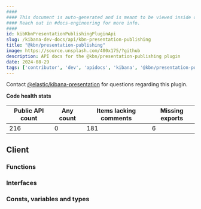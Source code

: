 ```yaml
---
####
#### This document is auto-generated and is meant to be viewed inside our experimental, new docs system.
#### Reach out in #docs-engineering for more info.
####
id: kibKbnPresentationPublishingPluginApi
slug: /kibana-dev-docs/api/kbn-presentation-publishing
title: "@kbn/presentation-publishing"
image: https://source.unsplash.com/400x175/?github
description: API docs for the @kbn/presentation-publishing plugin
date: 2024-08-29
tags: ['contributor', 'dev', 'apidocs', 'kibana', '@kbn/presentation-publishing']
---
```




Contact [@elastic/kibana-presentation](https://github.com/orgs/elastic/teams/kibana-presentation) for questions regarding this plugin.

**Code health stats**

| Public API count  | Any count | Items lacking comments | Missing exports |
|-------------------|-----------|------------------------|-----------------|
| 216 | 0 | 181 | 6 |

## Client

### Functions
<DocDefinitionList data={kbnPresentationPublishingObj.client.functions}/>

### Interfaces
<DocDefinitionList data={kbnPresentationPublishingObj.client.interfaces}/>

### Consts, variables and types
<DocDefinitionList data={kbnPresentationPublishingObj.client.misc}/>

